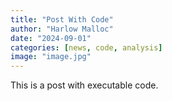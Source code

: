 ```yaml
---
title: "Post With Code"
author: "Harlow Malloc"
date: "2024-09-01"
categories: [news, code, analysis]
image: "image.jpg"
---
```


This is a post with executable code.
